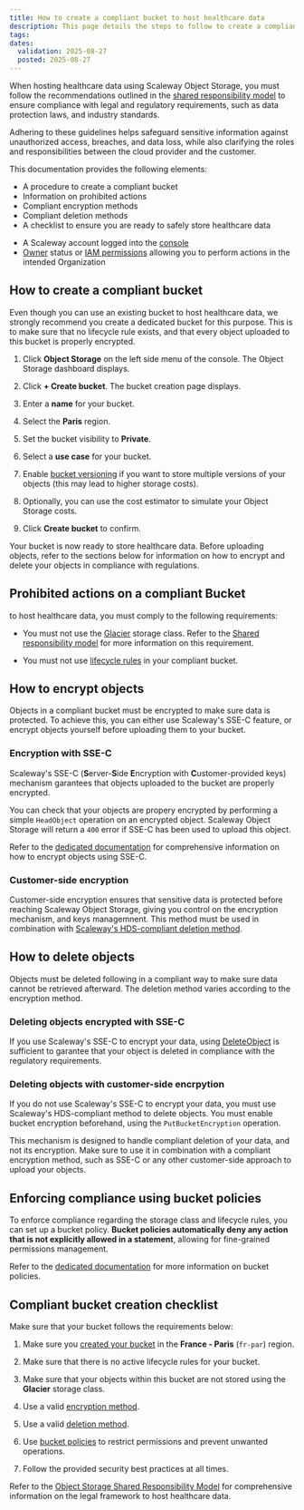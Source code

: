 ```yaml
---
title: How to create a compliant bucket to host healthcare data
description: This page details the steps to follow to create a compliant bucket using Scaleway Object Storage to host healthcare data
tags: 
dates:
  validation: 2025-08-27
  posted: 2025-08-27
---
```


When hosting healthcare data using Scaleway Object Storage, you must follow the recommendations outlined in the [shared responsibility model](/object-storage/reference-content/) to ensure compliance with legal and regulatory requirements, such as data protection laws, and industry standards.

Adhering to these guidelines helps safeguard sensitive information against unauthorized access, breaches, and data loss, while also clarifying the roles and responsibilities between the cloud provider and the customer.

This documentation provides the following elements:

- A procedure to create a compliant bucket
- Information on prohibited actions
- Compliant encryption methods
- Compliant deletion methods
- A checklist to ensure you are ready to safely store healthcare data

<Requirements />

- A Scaleway account logged into the [console](https://console.scaleway.com)
- [Owner](/iam/concepts/#owner) status or [IAM permissions](/iam/concepts/#permission) allowing you to perform actions in the intended Organization

## How to create a compliant bucket

Even though you can use an existing bucket to host healthcare data, we strongly recommend you create a dedicated bucket for this purpose. This is to make sure that no lifecycle rule exists, and that every object uploaded to this bucket is properly encrypted.

1. Click **Object Storage** on the left side menu of the console. The Object Storage dashboard displays.

2. Click **+ Create bucket**. The bucket creation page displays.

3. Enter a **name** for your bucket.

4. Select the **Paris** region.

5. Set the bucket visibility to **Private**.

6. Select a **use case** for your bucket.

7. Enable [bucket versioning](/object-storage/how-to/use-bucket-versioning/) if you want to store multiple versions of your objects (this may lead to higher storage costs).

8. Optionally, you can use the cost estimator to simulate your Object Storage costs.

9. Click **Create bucket** to confirm.

Your bucket is now ready to store healthcare data. Before uploading objects, refer to the sections below for information on how to encrypt and delete your objects in compliance with regulations.

## Prohibited actions on a compliant Bucket

to host healthcare data, you must comply to the following requirements:

- You must not use the [Glacier](/object-storage/concepts/#storage-classes) storage class. Refer to the [Shared responsibility model]() for more information on this requirement.

- You must not use [lifecycle rules](/object-storage/concepts/#lifecycle-configuration) in your compliant bucket.

## How to encrypt objects

Objects in a compliant bucket must be encrypted to make sure data is protected. To achieve this, you can either use Scaleway's SSE-C feature, or encrypt objects yourself before uploading them to your bucket.

### Encryption with SSE-C

Scaleway's SSE-C (**S**erver-**S**ide **E**ncryption with **C**ustomer-provided keys) mechanism garantees that objects uploaded to the bucket are properly encrypted.

You can check that your objects are propery encrypted by performing a simple `HeadObject` operation on an encrypted object. Scaleway Object Storage will return a `400` error if SSE-C has been used to upload this object.

Refer to the [dedicated documentation](/object-storage/api-cli/enable-sse-c/) for comprehensive information on how to encrypt objects using SSE-C.

### Customer-side encryption

Customer-side encryption ensures that sensitive data is protected before reaching Scaleway Object Storage, giving you control on the encryption mechanism, and keys managemnent. This method must be used in combination with [Scaleway's HDS-compliant deletion method]().

## How to delete objects

Objects must be deleted following in a compliant way to make sure data cannot be retrieved afterward. The deletion method varies according to the encryption method.

### Deleting objects encrypted with SSE-C

If you use Scaleway's SSE-C to encrypt your data, using [DeleteObject](/object-storage/api-cli/object-operations/#deleteobject) is sufficient to garantee that your object is deleted in compliance with the regulatory requirements. 

### Deleting objects with customer-side encrpytion

If you do not use Scaleway's SSE-C to encrypt your data, you must use Scaleway's HDS-compliant method to delete objects. You must enable bucket encryption beforehand, using the `PutBucketEncryption` operation. 

<Message type="note">
This mechanism is designed to handle compliant deletion of your data, and not its encryption. Make sure to use it in combination with a compliant encryption method, such as SSE-C or any other customer-side approach to upload your objects.
</Message>

## Enforcing compliance using bucket policies

To enforce compliance regarding the storage class and lifecycle rules, you can set up a bucket policy. **Bucket policies automatically deny any action that is not explicitly allowed in a statement**, allowing for fine-grained permissions management.

Refer to the [dedicated documentation](/object-storage/api-cli/bucket-policy/) for more information on bucket policies.

## Compliant bucket creation checklist

Make sure that your bucket follows the requirements below:

1. Make sure you [created your bucket](#how-to-create-a-compliant-bucket) in the **France - Paris** (`fr-par`) region.

2. Make sure that there is no active lifecycle rules for your bucket.

3. Make sure that your objects within this bucket are not stored using the **Glacier** storage class.

4. Use a valid [encryption method](#how-to-encrypt-objects).

5. Use a valid [deletion method](#how-to-delete-objects).

6. Use [bucket policies](#enforcing-compliance-using-bucket-policies) to restrict permissions and prevent unwanted operations.

7. Follow the provided security best practices at all times.

Refer to the [Object Storage Shared Responsibility Model]() for comprehensive information on the legal framework to host healthcare data.
